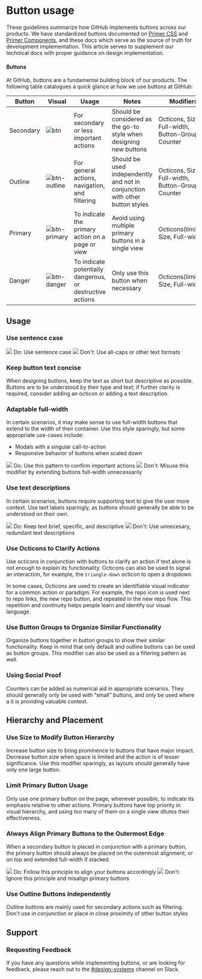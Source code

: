 

# Button usage
These guidelines summarize how GitHub implements buttons across our products. We have standardized buttons documented on [Primer CSS](https://styleguide.github.com/primer/) and [Primer Components](https://primer.style/components), and these docs which serve as the source of truth for development implementation. This article serves to supplement our technical docs with proper guidance on design implementation.

#### Buttons

At GitHub, buttons are a fundamental building block of our products. The following table catalogues a quick glance at how we use buttons at GitHub: 

| Button | Visual | Usage | Notes | Modifiers |
| --- | ------------- | --- | --- | --- |
| Secondary | ![btn](https://user-images.githubusercontent.com/24916540/52498774-86e4c200-2b8e-11e9-953b-e0e7a70493ea.png) | For secondary or less important actions | Should be considered as the go-to style when designing new buttons | Octicons, Size, Full-width, Button-Groups, Counter |
| Outline | ![btn-outline](https://user-images.githubusercontent.com/24916540/52498769-864c2b80-2b8e-11e9-984a-d5b88c846b74.png) | For general actions, navigation, and filtering | Should be used independently and not in conjunction with other button styles | Octicons, Size, Full-width, Button-Groups, Counter |
| Primary | ![btn-primary](https://user-images.githubusercontent.com/24916540/52498773-86e4c200-2b8e-11e9-804f-146d721d5191.png) | To indicate the primary action on a page or view | Avoid using multiple primary buttons in a single view | Octicons(limited), Size, Full-width |
| Danger | ![btn-danger](https://user-images.githubusercontent.com/24916540/52498772-864c2b80-2b8e-11e9-8eeb-bef8729c1fd1.png) | To indicate potentially dangerous, or destructive actions | Only use this button when necessary | Octicons(limited), Size, Full-width|

## Usage

### Use sentence case

<Flex>
  <Box width='100%' mr='2'>
    <BorderBox border='1px solid' borderColor='green.5' mb="2">
      <img src="https://user-images.githubusercontent.com/24916540/52501276-d3330080-2b94-11e9-954e-38c0f09f8ca1.png"/>
    </BorderBox>
    <Text fontWeight='bold' color='green.5'>Do:</Text> Use sentence case 
  </Box>
  <Box width='100%' mr='2'>
    <BorderBox border='1px solid' borderColor='red.5' mb="2">
      <img src="https://user-images.githubusercontent.com/24916540/52501272-d3330080-2b94-11e9-8829-7d12aae36ba1.png"/>
    </BorderBox>
    <Text fontWeight='bold' color='red.5'>Don't:</Text> Use all-caps or other text formats
  </Box> 
</Flex>

### Keep button text concise
When designing buttons, keep the text as short but descriptive as possible. Buttons are to be understood by their type and text; if further clarity is required, consider adding an octicon or adding a text description. 

### Adaptable full-width 
In certain scenarios, it may make sense to use full-width buttons that extend to the width of their container. Use this style sparingly, but some appropriate use-cases include:
- Modals with a singular call-to-action
- Responsive behavior of buttons when scaled down

<Flex>
  <Box width='100%' mr='2'>
    <BorderBox border='1px solid' borderColor='green.5' mb="2">
      <img src="https://user-images.githubusercontent.com/24916540/52501273-d3330080-2b94-11e9-906c-27d9f745f0c5.png"/>
    </BorderBox>
    <Text fontWeight='bold' color='green.5'>Do:</Text> Use this pattern to confirm important actions
  </Box>
  <Box width='100%' mr='2'>
    <BorderBox border='1px solid' borderColor='red.5' mb="2">
      <img src="https://user-images.githubusercontent.com/24916540/52501274-d3330080-2b94-11e9-823d-61964966cc7b.png"/>
    </BorderBox>
    <Text fontWeight='bold' color='red.5'>Don't:</Text> Misuse this modifier by extending buttons full-width unnecessarily
  </Box> 
</Flex>

### Use text descriptions
In certain scenarios, buttons require supporting text to give the user more context. Use text labels sparingly, as buttons should generally be able to be understood on their own.

<Flex>
  <Box width='100%' mr='2'>
    <BorderBox border='1px solid' borderColor='green.5' mb="2">
      <img src="https://user-images.githubusercontent.com/24916540/52501400-1b522300-2b95-11e9-8c47-71af68cfaeec.png"/>
    </BorderBox>
    <Text fontWeight='bold' color='green.5'>Do:</Text> Keep text brief, specific, and descriptive
  </Box> 
   <Box width='100%' mr='2'>
    <BorderBox border='1px solid' borderColor='red.5' mb="2">
      <img src="https://user-images.githubusercontent.com/24916540/53110379-cbfee180-3508-11e9-8762-04e3c8979afb.png"/>
    </BorderBox>
    <Text fontWeight='bold' color='red.5'>Don't:</Text> Use unnecesary, redundant text descriptions
  </Box> 
</Flex>


### Use Octicons to Clarify Actions
Use octicons in conjunction with buttons to clarify an action if text alone is not enough to explain its functionality. Octicons can also be used to signal an interaction, for example, the `triangle-down` octicon to open a dropdown.

In some cases, Octicons are used to create an identifiable visual indicator for a common action or paradigm. For example, the repo icon is used next to repo links, the new repo button, and repeated in the new repo flow. This repetition and continuity helps people learn and identify our visual language.

### Use Button Groups to Organize Similar Functionality  
Organize buttons together in button groups to show their similar functionality. Keep in mind that only default and outline buttons can be used as button groups. This modifier can also be used as a filtering pattern as well.

### Using Social Proof
Counters can be added as numerical aid in appropriate scenarios. They should generally only be used with “small” buttons, and only be used where a it is providing valuable context.


## Hierarchy and Placement

### Use Size to Modify Button Hierarchy
Increase button size to bring prominence to buttons that have major impact. Decrease button size when space is limited and the action is of lesser significance. Use this modifier sparingly, as layouts should generally have only one large button. 


### Limit Primary Button Usage
Only use one primary button on the page, whenever possible, to indicate its emphasis relative to other actions. Primary buttons have  top priority in visual hierarchy, and using too many of them on a single view dilutes their effectiveness.

### Always Align Primary Buttons to the Outermost Edge 
When a secondary button is placed in conjunction with a primary button, the primary button should always be placed on the outermost alignment, or on top and extended full-width if stacked.

<Flex>
  <Box width='100%' mr='2'>
    <BorderBox border='1px solid' borderColor='green.5' mb="2">
      <img src="https://user-images.githubusercontent.com/24916540/53112631-aa542900-350d-11e9-87e0-3f5d0655ec84.png"/>
    </BorderBox>
    <Text fontWeight='bold' color='green.5'>Do:</Text> Follow this principle to align your buttons accordingly
  </Box> 
   <Box width='100%' mr='2'>
    <BorderBox border='1px solid' borderColor='red.5' mb="2">
      <img src="https://user-images.githubusercontent.com/24916540/53112632-aa542900-350d-11e9-8d45-521b70bd1d93.png"/>
    </BorderBox>
    <Text fontWeight='bold' color='red.5'>Don't:</Text> Ignore this principle and misalign primary buttons
  </Box> 
</Flex>


### Use Outline Buttons Independently
Outline buttons are mainly used for secondary actions such as filtering. Don't use in conjunction or place in close proximity of other button styles


## Support

### Requesting Feedback
If you have any questions while implementing buttons, or are looking for feedback, please reach out to the [#design-systems](https://github.slack.com/messages/C0ZCGGGJ2) channel on Slack.


